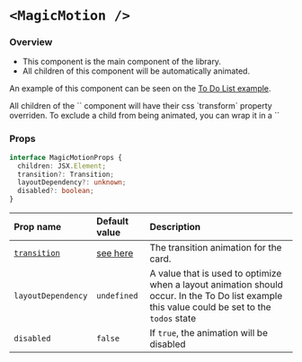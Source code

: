 
# `<MagicMotion />`

### Overview

- This component is the main component of the library.
- All children of this component will be automatically animated.

An example of this component can be seen on the [To Do List example](/examples).

<Callout type="warning" emoji="⚠️">
  All children of the `<MagicMotion />` component will have their css
  `transform` property overriden. To exclude a child from being animated, you
  can wrap it in a `<MagicExclude />`
</Callout>

### Props

```ts
interface MagicMotionProps {
  children: JSX.Element;
  transition?: Transition;
  layoutDependency?: unknown;
  disabled?: boolean;
}
```

| Prop name                                                 | Default value                                                                  | Description                                                                                                                                   |
| :-------------------------------------------------------- | :----------------------------------------------------------------------------- | :-------------------------------------------------------------------------------------------------------------------------------------------- |
| [`transition`](https://www.framer.com/motion/transition/) | [see here](https://gist.github.com/Etesam913/c56419e539573aece75bb7b9c6feef55) | The transition animation for the card.                                                                                                        |
| `layoutDependency`                                        | `undefined`                                                                    | A value that is used to optimize when a layout animation should occur. In the To Do list example this value could be set to the `todos` state |
| `disabled`                                                | `false`                                                                        | If `true`, the animation will be disabled                                                                                                     |
